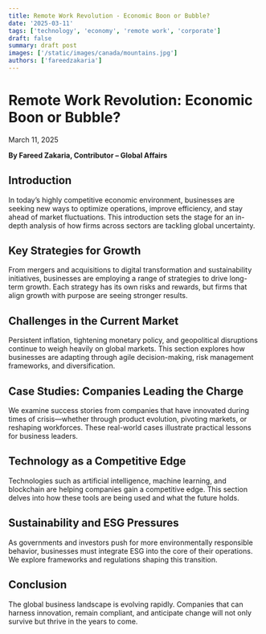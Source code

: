 ```yaml
---
title: Remote Work Revolution - Economic Boon or Bubble?
date: '2025-03-11'
tags: ['technology', 'economy', 'remote work', 'corporate']
draft: false
summary: draft post
images: ['/static/images/canada/mountains.jpg']
authors: ['fareedzakaria']
---
```


# Remote Work Revolution: Economic Boon or Bubble?

March 11, 2025

**By Fareed Zakaria, Contributor – Global Affairs**

## Introduction

In today’s highly competitive economic environment, businesses are seeking new ways to optimize operations, improve efficiency, and stay ahead of market fluctuations. This introduction sets the stage for an in-depth analysis of how firms across sectors are tackling global uncertainty.

## Key Strategies for Growth

From mergers and acquisitions to digital transformation and sustainability initiatives, businesses are employing a range of strategies to drive long-term growth. Each strategy has its own risks and rewards, but firms that align growth with purpose are seeing stronger results.

## Challenges in the Current Market

Persistent inflation, tightening monetary policy, and geopolitical disruptions continue to weigh heavily on global markets. This section explores how businesses are adapting through agile decision-making, risk management frameworks, and diversification.

## Case Studies: Companies Leading the Charge

We examine success stories from companies that have innovated during times of crisis—whether through product evolution, pivoting markets, or reshaping workforces. These real-world cases illustrate practical lessons for business leaders.

## Technology as a Competitive Edge

Technologies such as artificial intelligence, machine learning, and blockchain are helping companies gain a competitive edge. This section delves into how these tools are being used and what the future holds.

## Sustainability and ESG Pressures

As governments and investors push for more environmentally responsible behavior, businesses must integrate ESG into the core of their operations. We explore frameworks and regulations shaping this transition.

## Conclusion

The global business landscape is evolving rapidly. Companies that can harness innovation, remain compliant, and anticipate change will not only survive but thrive in the years to come.

